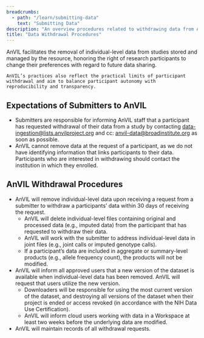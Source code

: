```yaml
---
breadcrumbs:
  - path: "/learn/submitting-data"
    text: "Submitting Data"
description: "An overview procedures related to withdrawing data from AnVIL."
title: "Data Withdrawal Procedures"
---
```


<Alert icon={false} severity="info">
  <div>
    AnVIL facilitates the removal of individual-level data from studies stored and managed by the resource, honoring the right of research participants to change their preferences with regard to future data sharing.

    AnVIL’s practices also reflect the practical limits of participant withdrawal and aim to balance participant autonomy with reproducibility and transparency.
  </div>
</Alert>

## Expectations of Submitters to AnVIL

- Submitters are responsible for informing AnVIL staff that a participant has requested withdrawal of their data from a study by contacting data-ingestion@lists.anvilproject.org and cc: anvil-data@broadinstitute.org as soon as possible.
- AnVIL cannot remove data at the request of a participant, as we do not have identifying information that links participants to their data. Participants who are interested in withdrawing should contact the institution in which they enrolled.

## AnVIL Withdrawal Procedures

- AnVIL will remove individual-level data upon receiving a request from a submitter to withdraw a participants’ data within 30 days of receiving the request.
  - AnVIL will delete individual-level files containing original and processed data (e.g., imputed data) from the participant that has requested to withdraw their data.
  - AnVIL will work with the submitter to address individual-level data in joint files (e.g., joint calls or imputed genotype calls).
  - If a participant’s data are included in aggregate or summary-level products (e.g., allele frequency count), the products will not be modified.
- AnVIL will inform all approved users that a new version of the dataset is available when individual-level data has been removed. AnVIL will request that users utilize the new version.
  - Downloaders will be responsible for using the most current version of the dataset, and destroying all versions of the dataset when their project is ended or access revoked (in accordance with the NIH Data Use Certification).
  - AnVIL will inform cloud users working with data in a Workspace at least two weeks before the underlying data are modified.
- AnVIL will maintain records of all withdrawal requests.
